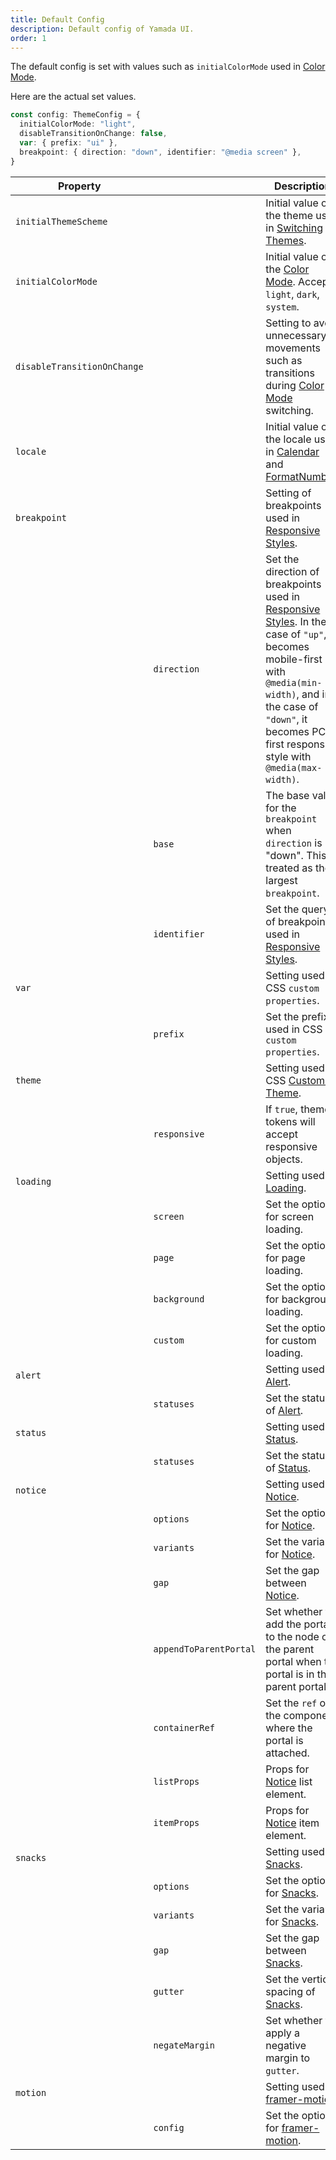 ```yaml
---
title: Default Config
description: Default config of Yamada UI.
order: 1
---
```


The default config is set with values such as `initialColorMode` used in [Color Mode](/styled-system/color-mode).

Here are the actual set values.

```ts
const config: ThemeConfig = {
  initialColorMode: "light",
  disableTransitionOnChange: false,
  var: { prefix: "ui" },
  breakpoint: { direction: "down", identifier: "@media screen" },
}
```

| Property                    |                        | Description                                                                                                                                                                                                                                                          | Default                                                                                |
| --------------------------- | ---------------------- | -------------------------------------------------------------------------------------------------------------------------------------------------------------------------------------------------------------------------------------------------------------------- | -------------------------------------------------------------------------------------- |
| `initialThemeScheme`        |                        | Initial value of the theme used in [Switching Themes](/styled-system/theming/switch-themes).                                                                                                                                                                         | `"base"`                                                                               |
| `initialColorMode`          |                        | Initial value of the [Color Mode](/styled-system/color-mode). Accepts `light`, `dark`, `system`.                                                                                                                                                                     | `"light"`                                                                              |
| `disableTransitionOnChange` |                        | Setting to avoid unnecessary movements such as transitions during [Color Mode](/styled-system/color-mode) switching.                                                                                                                                                 | `false`                                                                                |
| `locale`                    |                        | Initial value of the locale used in [Calendar](/components/data-display/calendar) and [FormatNumber](/components/other/format-number).                                                                                                                               | [navigator.language](https://developer.mozilla.org/ja/docs/Web/API/Navigator/language) |
| `breakpoint`                |                        | Setting of breakpoints used in [Responsive Styles](/styled-system/responsive-styles).                                                                                                                                                                                |                                                                                        |
|                             | `direction`            | Set the direction of breakpoints used in [Responsive Styles](/styled-system/responsive-styles). In the case of `"up"`, it becomes mobile-first with `@media(min-width)`, and in the case of `"down"`, it becomes PC-first responsive style with `@media(max-width)`. | `"down"`                                                                               |
|                             | `base`                 | The base value for the `breakpoint` when `direction` is "down". This is treated as the largest `breakpoint`.                                                                                                                                                         | `"9999px"`                                                                             |
|                             | `identifier`           | Set the query of breakpoints used in [Responsive Styles](/styled-system/responsive-styles).                                                                                                                                                                          | `"@media screen" `                                                                     |
| `var`                       |                        | Setting used in CSS `custom properties`.                                                                                                                                                                                                                             |                                                                                        |
|                             | `prefix`               | Set the prefix used in CSS `custom properties`.                                                                                                                                                                                                                      | `"ui"`                                                                                 |
| `theme`                     |                        | Setting used in CSS [Customize Theme](/styled-system/theming/customize-theme).                                                                                                                                                                                       |                                                                                        |
|                             | `responsive`           | If `true`, theme tokens will accept responsive objects.                                                                                                                                                                                                              | `false`                                                                                |
| `loading`                   |                        | Setting used in [Loading](/styled-system/loading).                                                                                                                                                                                                                   |                                                                                        |
|                             | `screen`               | Set the options for screen loading.                                                                                                                                                                                                                                  | `undefined`                                                                            |
|                             | `page`                 | Set the options for page loading.                                                                                                                                                                                                                                    | `undefined`                                                                            |
|                             | `background`           | Set the options for background loading.                                                                                                                                                                                                                              | `undefined`                                                                            |
|                             | `custom`               | Set the options for custom loading.                                                                                                                                                                                                                                  | `undefined`                                                                            |
| `alert`                     |                        | Setting used in [Alert](/components/feedback/alert).                                                                                                                                                                                                                 |                                                                                        |
|                             | `statuses`             | Set the status of [Alert](/components/feedback/alert).                                                                                                                                                                                                               | `undefined`                                                                            |
| `status`                    |                        | Setting used in [Status](/components/feedback/status).                                                                                                                                                                                                               |                                                                                        |
|                             | `statuses`             | Set the status of [Status](/components/feedback/status).                                                                                                                                                                                                             | `undefined`                                                                            |
| `notice`                    |                        | Setting used in [Notice](/styled-system/notification).                                                                                                                                                                                                               |                                                                                        |
|                             | `options`              | Set the options for [Notice](/styled-system/notification).                                                                                                                                                                                                           | `undefined`                                                                            |
|                             | `variants`             | Set the variants for [Notice](/styled-system/notification).                                                                                                                                                                                                          | `undefined`                                                                            |
|                             | `gap`                  | Set the gap between [Notice](/styled-system/notification).                                                                                                                                                                                                           | `"md"`                                                                                 |
|                             | `appendToParentPortal` | Set whether to add the portal to the node of the parent portal when the portal is in the parent portal.                                                                                                                                                              | `true`                                                                                 |
|                             | `containerRef`         | Set the `ref` of the component where the portal is attached.                                                                                                                                                                                                         | `undefined`                                                                            |
|                             | `listProps`            | Props for [Notice](/styled-system/notification) list element.                                                                                                                                                                                                        | `undefined`                                                                            |
|                             | `itemProps`            | Props for [Notice](/styled-system/notification) item element.                                                                                                                                                                                                        | `undefined`                                                                            |
| `snacks`                    |                        | Setting used in [Snacks](/hooks/use-snacks).                                                                                                                                                                                                                         |                                                                                        |
|                             | `options`              | Set the options for [Snacks](/hooks/use-snacks).                                                                                                                                                                                                                     | `undefined`                                                                            |
|                             | `variants`             | Set the variants for [Snacks](/hooks/use-snacks).                                                                                                                                                                                                                    | `undefined`                                                                            |
|                             | `gap`                  | Set the gap between [Snacks](/hooks/use-snacks).                                                                                                                                                                                                                     | `"md"`                                                                                 |
|                             | `gutter`               | Set the vertical spacing of [Snacks](/hooks/use-snacks).                                                                                                                                                                                                             | `[0, 0]`                                                                               |
|                             | `negateMargin`         | Set whether to apply a negative margin to `gutter`.                                                                                                                                                                                                                  | `true`                                                                                 |
| `motion`                    |                        | Setting used in [framer-motion](https://www.framer.com/motion/motion-config/).                                                                                                                                                                                       |                                                                                        |
|                             | `config`               | Set the options for [framer-motion](https://www.framer.com/motion/motion-config/).                                                                                                                                                                                   | `undefined`                                                                            |
